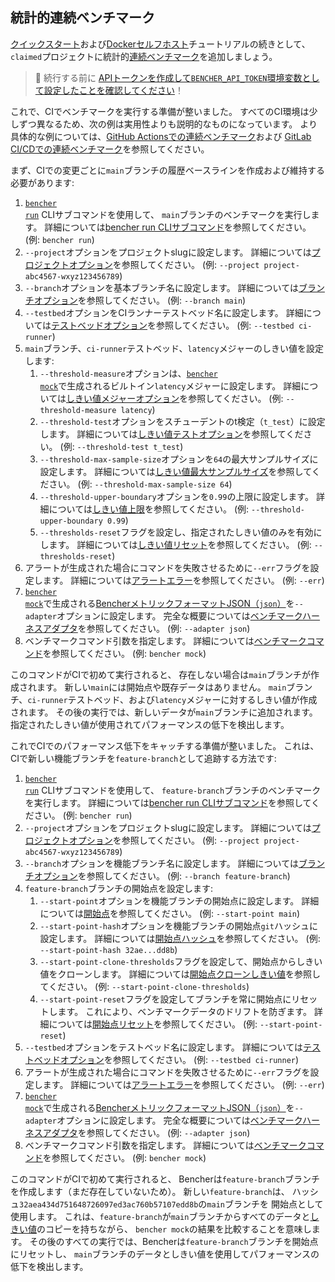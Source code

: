 
## 統計的連続ベンチマーク

[クイックスタート][quick start]および[Dockerセルフホスト][docker self-hosted]チュートリアルの続きとして、
`claimed`プロジェクトに統計的[連続ベンチマーク][continuous benchmarking]を追加しましょう。

> 🐰 続行する前に
> [APIトークンを作成して`BENCHER_API_TOKEN`環境変数として設定したことを確認してください][create an api token]！

[quick start]: /ja/docs/tutorial/quick-start/
[docker self-hosted]: /ja/docs/tutorial/docker/
[continuous benchmarking]: /ja/docs/explanation/continuous-benchmarking/
[create an api token]: /ja/docs/tutorial/quick-start/#create-an-api-token

これで、CIでベンチマークを実行する準備が整いました。
すべてのCI環境は少しずつ異なるため、次の例は実用性よりも説明的なものになっています。
より具体的な例については、[GitHub Actionsでの連続ベンチマーク][github actions]および
[GitLab CI/CDでの連続ベンチマーク][gitlab ci/cd]を参照してください。

[github actions]: /ja/docs/how-to/github-actions/
[gitlab ci/cd]: /ja/docs/how-to/gitlab-ci-cd/

まず、CIでの変更ごとに`main`ブランチの履歴ベースラインを作成および維持する必要があります:

<RunMainStatistical />

1. <code><a href="/ja/docs/explanation/bencher-run/">bencher run</a></code> CLIサブコマンドを使用して、
   `main`ブランチのベンチマークを実行します。
   詳細については[bencher run CLIサブコマンド][bencher run]を参照してください。
   (例: `bencher run`)
2. `--project`オプションをプロジェクトslugに設定します。
   詳細については[プロジェクトオプション][project option]を参照してください。
   (例: `--project project-abc4567-wxyz123456789`)
3. `--branch`オプションを基本ブランチ名に設定します。
   詳細については[ブランチオプション][branch option]を参照してください。
   (例: `--branch main`)
4. `--testbed`オプションをCIランナーテストベッド名に設定します。
   詳細については[テストベッドオプション][testbed option]を参照してください。
   (例: `--testbed ci-runner`)
5. `main`ブランチ、`ci-runner`テストベッド、`latency`メジャーのしきい値を設定します:
   1. `--threshold-measure`オプションは、<code><a href="/ja/docs/reference/bencher-metric-format/#bencher-mock">bencher mock</a></code>で生成されるビルトイン`latency`メジャーに設定します。
   詳細については[しきい値メジャーオプション][threshold measure option]を参照してください。
   (例: `--threshold-measure latency`)
   2. `--threshold-test`オプションをスチューデントのt検定（`t_test`）に設定します。
   詳細については[しきい値テストオプション][threshold test option]を参照してください。
   (例: `--threshold-test t_test`)
   3. `--threshold-max-sample-size`オプションを`64`の最大サンプルサイズに設定します。
   詳細については[しきい値最大サンプルサイズ][threshold max sample size]を参照してください。
   (例: `--threshold-max-sample-size 64`)
   4. `--threshold-upper-boundary`オプションを`0.99`の上限に設定します。
   詳細については[しきい値上限][threshold upper boundary]を参照してください。
   (例: `--threshold-upper-boundary 0.99`)
   5. `--thresholds-reset`フラグを設定し、指定されたしきい値のみを有効にします。
   詳細については[しきい値リセット][thresholds reset]を参照してください。
   (例: `--thresholds-reset`)
6. アラートが生成された場合にコマンドを失敗させるために`--err`フラグを設定します。
   詳細については[アラートエラー][alert err]を参照してください。
   (例: `--err`)
7. <code><a href="/ja/docs/reference/bencher-metric-format/#bencher-mock">bencher mock</a></code>で生成される[BencherメトリックフォーマットJSON（`json`）][bmf]を`--adapter`オプションに設定します。
   完全な概要については[ベンチマークハーネスアダプタ][adapter json]を参照してください。
   (例: `--adapter json`)
8. ベンチマークコマンド引数を指定します。
   詳細については[ベンチマークコマンド][command argument]を参照してください。
   (例: `bencher mock`)

このコマンドがCIで初めて実行されると、
存在しない場合は`main`ブランチが作成されます。
新しい`main`には開始点や既存データはありません。
`main`ブランチ、`ci-runner`テストベッド、および`latency`メジャーに対するしきい値が作成されます。
その後の実行では、新しいデータが`main`ブランチに追加されます。
指定されたしきい値が使用されてパフォーマンスの低下を検出します。

[bencher run]: /ja/docs/explanation/bencher-run/
[project option]: /ja/docs/explanation/bencher-run/#--project-project
[branch option]: /ja/docs/explanation/branch-selection/#--branch-branch
[testbed option]: /ja/docs/explanation/bencher-run/#--testbed-testbed
[threshold measure option]: /ja/docs/explanation/thresholds/#--threshold-measure-measure
[threshold test option]: /ja/docs/explanation/thresholds/#--threshold-test-test
[threshold max sample size]: /ja/docs/explanation/thresholds/#--threshold-max-sample-size-size
[threshold upper boundary]: /ja/docs/explanation/thresholds/#--threshold-upper-boundary-boundary
[thresholds reset]: /ja/docs/explanation/thresholds/#--thresholds-reset
[alert err]: /ja/docs/explanation/thresholds/#--err
[bmf]: /ja/docs/reference/bencher-metric-format/
[adapter json]: /ja/docs/explanation/adapters/#-json
[command argument]: /ja/docs/explanation/bencher-run/#benchmark-command

これでCIでのパフォーマンス低下をキャッチする準備が整いました。
これは、CIで新しい機能ブランチを`feature-branch`として追跡する方法です:

<RunFeatureStatistical />

1. <code><a href="/ja/docs/explanation/bencher-run/">bencher run</a></code> CLIサブコマンドを使用して、
   `feature-branch`ブランチのベンチマークを実行します。
   詳細については[bencher run CLIサブコマンド][bencher run]を参照してください。
   (例: `bencher run`)
2. `--project`オプションをプロジェクトslugに設定します。
   詳細については[プロジェクトオプション][project option]を参照してください。
   (例: `--project project-abc4567-wxyz123456789`)
3. `--branch`オプションを機能ブランチ名に設定します。
   詳細については[ブランチオプション][branch option]を参照してください。
   (例: `--branch feature-branch`)
4. `feature-branch`ブランチの開始点を設定します:
   1. `--start-point`オプションを機能ブランチの開始点に設定します。
   詳細については[開始点][start point]を参照してください。
   (例: `--start-point main`)
   2. `--start-point-hash`オプションを機能ブランチの開始点`git`ハッシュに設定します。
   詳細については[開始点ハッシュ][start point hash]を参照してください。
   (例: `--start-point-hash 32ae...dd8b`)
   3. `--start-point-clone-thresholds`フラグを設定して、開始点からしきい値をクローンします。
   詳細については[開始点クローンしきい値][start point clone thresholds]を参照してください。
   (例: `--start-point-clone-thresholds`)
   4. `--start-point-reset`フラグを設定してブランチを常に開始点にリセットします。
   これにより、ベンチマークデータのドリフトを防ぎます。
   詳細については[開始点リセット][start point reset]を参照してください。
   (例: `--start-point-reset`)
5. `--testbed`オプションをテストベッド名に設定します。
   詳細については[テストベッドオプション][testbed option]を参照してください。
   (例: `--testbed ci-runner`)
6. アラートが生成された場合にコマンドを失敗させるために`--err`フラグを設定します。
   詳細については[アラートエラー][alert err]を参照してください。
   (例: `--err`)
7. <code><a href="/ja/docs/reference/bencher-metric-format/#bencher-mock">bencher mock</a></code>で生成される[BencherメトリックフォーマットJSON（`json`）][bmf]を`--adapter`オプションに設定します。
   完全な概要については[ベンチマークハーネスアダプタ][adapter json]を参照してください。
   (例: `--adapter json`)
8. ベンチマークコマンド引数を指定します。
   詳細については[ベンチマークコマンド][command argument]を参照してください。
   (例: `bencher mock`)

このコマンドがCIで初めて実行されると、
Bencherは`feature-branch`ブランチを作成します（まだ存在していないため）。
新しい`feature-branch`は、
ハッシュ`32aea434d751648726097ed3ac760b57107edd8b`の`main`ブランチを
開始点として使用します。
これは、`feature-branch`が`main`ブランチからすべてのデータと[しきい値][thresholds]のコピーを持ちながら、
`bencher mock`の結果を比較することを意味します。
その後のすべての実行では、Bencherは`feature-branch`ブランチを開始点にリセットし、
`main`ブランチのデータとしきい値を使用してパフォーマンスの低下を検出します。

[start point]: /ja/docs/explanation/branch-selection/#--start-point-branch
[start point hash]: /ja/docs/explanation/branch-selection/#--start-point-hash-hash
[start point clone thresholds]: /ja/docs/explanation/branch-selection/#--start-point-clone-thresholds
[start point reset]: /ja/docs/explanation/branch-selection/#--start-point-reset
[thresholds]: /ja/docs/explanation/thresholds/